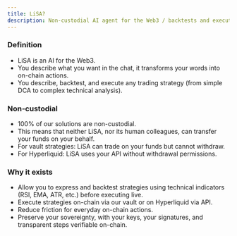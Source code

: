 ```yaml
---
title: LiSA?
description: Non-custodial AI agent for the Web3 / backtests and executes any trading strategy on-chain, on Hyperliquid and on Aster.
---
```


### Definition
- LiSA is an AI for the Web3.
- You describe what you want in the chat, it transforms your words into on-chain actions.
- You describe, backtest, and execute any trading strategy (from simple DCA to complex technical analysis).

### Non-custodial
- 100% of our solutions are non-custodial.
- This means that neither LiSA, nor its human colleagues, can transfer your funds on your behalf.
- For vault strategies: LiSA can trade on your funds but cannot withdraw.
- For Hyperliquid: LiSA uses your API without withdrawal permissions.

### Why it exists
- Allow you to express and backtest strategies using technical indicators (RSI, EMA, ATR, etc.) before executing live.
- Execute strategies on-chain via our vault or on Hyperliquid via API.
- Reduce friction for everyday on-chain actions.
- Preserve your sovereignty, with your keys, your signatures, and transparent steps verifiable on-chain.

